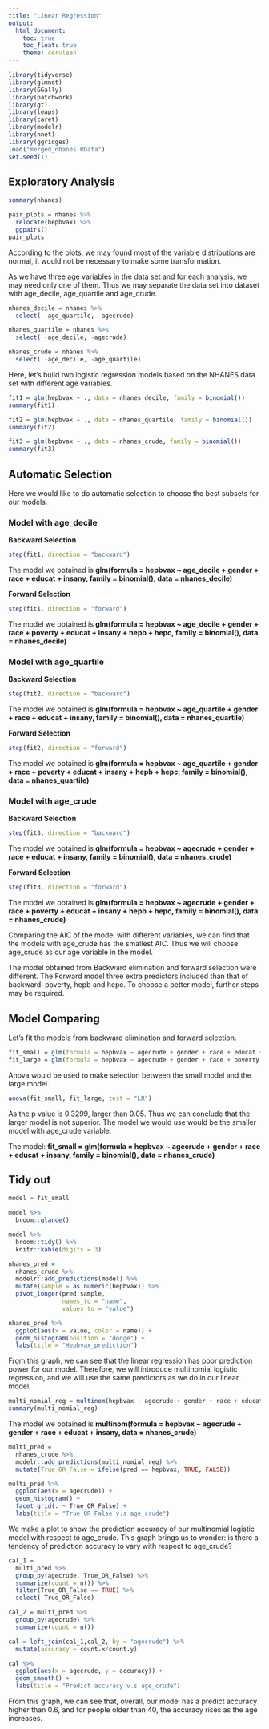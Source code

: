 ```yaml
---
title: "Linear Regression"
output:
  html_document:
    toc: true
    toc_float: true
    theme: cerulean
---
```


```r
library(tidyverse)
library(glmnet)
library(GGally)
library(patchwork)
library(gt)
library(leaps)
library(caret)
library(modelr)
library(nnet)
library(ggridges)
load("merged_nhanes.RData")
set.seed(1)
```

## Exploratory Analysis ##

```r
summary(nhanes)
```

```r
pair_plots = nhanes %>%
  relocate(hepbvax) %>%
  ggpairs()
pair_plots
```

According to the plots, we may found most of the variable distributions are normal, it would not be necessary to make some transformation. 

As we have three age variables in the data set and for each analysis, we may need only one of them. Thus we may separate the data set into dataset with age_decile, age_quartile and age_crude.

```r
nhanes_decile = nhanes %>% 
  select( -age_quartile, -agecrude)

nhanes_quartile = nhanes %>%
  select( -age_decile, -agecrude)

nhanes_crude = nhanes %>%
  select( -age_decile, -age_quartile)
```

Here, let's build two logistic regression models based on the NHANES data set with different age variables.

```r
fit1 = glm(hepbvax ~ ., data = nhanes_decile, family = binomial())
summary(fit1)

fit2 = glm(hepbvax ~ ., data = nhanes_quartile, family = binomial())
summary(fit2)

fit3 = glm(hepbvax ~ ., data = nhanes_crude, family = binomial())
summary(fit3)
```

## Automatic Selection ##

Here we would like to do automatic selection to choose the best subsets for our models.

### Model with age_decile ###

__Backward Selection__
```r
step(fit1, direction = "backward")
```

The model we obtained is __glm(formula = hepbvax ~ age_decile + gender + race + educat + insany, family = binomial(), data = nhanes_decile)__ 

__Forward Selection__
```r
step(fit1, direction = "forward")
```

The model we obtained is __glm(formula = hepbvax ~ age_decile + gender + race + poverty + educat + insany + hepb + hepc, family = binomial(), data = nhanes_decile)__

### Model with age_quartile ###

__Backward Selection__
```r
step(fit2, direction = "backward")
```

The model we obtained is __glm(formula = hepbvax ~ age_quartile + gender + race + educat + insany, family = binomial(), data = nhanes_quartile)__ 

__Forward Selection__
```r
step(fit2, direction = "forward")
```

The model we obtained is __glm(formula = hepbvax ~ age_quartile + gender + race + poverty + educat + insany + hepb + hepc, family = binomial(), data = nhanes_quartile)__

### Model with age_crude ###
__Backward Selection__
```r
step(fit3, direction = "backward")
```

The model we obtained is __glm(formula = hepbvax ~ agecrude + gender + race + educat + insany, family = binomial(), data = nhanes_crude)__ 

__Forward Selection__
```r
step(fit3, direction = "forward")
```

The model we obtained is __glm(formula = hepbvax ~ agecrude + gender + race + poverty + educat + insany + hepb + hepc, family = binomial(), data = nhanes_crude)__

Comparing the AIC of the model with different variables, we can find that the models with age_crude has the smallest AIC. Thus we will choose age_crude as our age variable in the model.

The model obtained from Backward elimination and forward selection were different. The Forward model three extra predictors included than that of backward: poverty, hepb and hepc. To choose a better model, further steps may be required. 

## Model Comparing ##
Let's fit the models from backward elimination and forward selection.

```r
fit_small = glm(formula = hepbvax ~ agecrude + gender + race + educat + insany, family = binomial(), data = nhanes_crude)
fit_large = glm(formula = hepbvax ~ agecrude + gender + race + poverty + educat + insany + hepb + hepc, family = binomial(), data = nhanes_crude)
```

Anova would be used to make selection between the small model and the large model.

```r
anova(fit_small, fit_large, test = "LR")
```

As the p value is 0.3299, larger than 0.05. Thus we can conclude that the larger model is not superior. The model we would use would be the smaller model with age_crude variable.

The model: __fit_small = glm(formula = hepbvax ~ agecrude + gender + race + educat + insany, family = binomial(), data = nhanes_crude)__

## Tidy out ##
```r
model = fit_small

model %>% 
  broom::glance()

model %>% 
  broom::tidy() %>% 
  knitr::kable(digits = 3)
```

```r
nhanes_pred = 
  nhanes_crude %>% 
  modelr::add_predictions(model) %>% 
  mutate(sample = as.numeric(hepbvax)) %>%
  pivot_longer(pred:sample,
               names_to = "name",
               values_to = "value")

nhanes_pred %>%
  ggplot(aes(x = value, color = name)) + 
  geom_histogram(position = "dodge") + 
  labs(title = "Hepbvax_prediction")
```


From this graph, we can see that the linear regression has poor prediction power for our model. Therefore, we will introduce multinomial logistic regression, and we will use the same predictors as we do in our linear model.

```r
multi_nomial_reg = multinom(hepbvax ~ agecrude + gender + race + educat + insany, data = nhanes_crude)
summary(multi_nomial_reg)
```

The model we obtained is __multinom(formula = hepbvax ~ agecrude + gender + race + educat + insany,  data = nhanes_crude)__

```r
multi_pred = 
  nhanes_crude %>% 
  modelr::add_predictions(multi_nomial_reg) %>% 
  mutate(True_OR_False = ifelse(pred == hepbvax, TRUE, FALSE))

multi_pred %>% 
  ggplot(aes(x = agecrude)) + 
  geom_histogram() + 
  facet_grid(. ~ True_OR_False) + 
  labs(title = "True_OR_False v.s age_crude")
```

We make a plot to show the prediction accuracy of our multinomial logistic model with respect to age_crude. This graph brings us to wonder: is there a tendency of prediction accuracy to vary with respect to age_crude?

```r
cal_1 =  
  multi_pred %>% 
  group_by(agecrude, True_OR_False) %>% 
  summarize(count = n()) %>% 
  filter(True_OR_False == TRUE) %>% 
  select(-True_OR_False)

cal_2 = multi_pred %>% 
  group_by(agecrude) %>% 
  summarize(count = n())

cal = left_join(cal_1,cal_2, by = "agecrude") %>% 
  mutate(accuracy = count.x/count.y)

cal %>% 
  ggplot(aes(x = agecrude, y = accuracy)) +
  geom_smooth() + 
  labs(title = "Predict accuracy v.s age_crude")
```

From this graph, we can see that, overall, our model has a predict accuracy higher than 0.6, and for people older than 40, the accuracy rises as the age increases.
